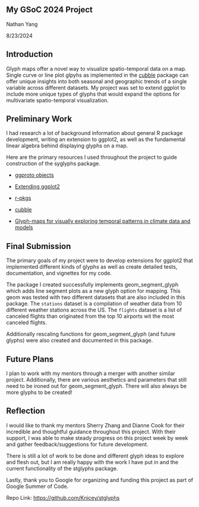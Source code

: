 ## My GSoC 2024 Project

Nathan Yang

8/23/2024

## Introduction 

Glyph maps offer a novel way to visualize spatio-temporal data on a map. Single curve or line plot glpyhs as implemented in the [cubble](https://github.com/huizezhang-sherry/cubble) package can offer unique insights into both seasonal and geographic trends of a single variable across different datasets. My project was set to extend ggplot to include more unique types of glyphs that would expand the options for multivariate spatio-temporal visualization.

## Preliminary Work

I had research a lot of background information about general R package development, writing an extension to ggplot2, as well as the fundamental linear algebra behind displaying glyphs on a map.

Here are the primary resources I used throughout the project to guide construction of the syglyphs package.

-   [ggproto objects](https://ggplot2.tidyverse.org/reference/ggproto.html)

-   [Extending ggplot2](https://ggplot2-book.org/extensions)

-   [r-pkgs](https://r-pkgs.org/whole-game.html)

-   [cubble](https://github.com/huizezhang-sherry/cubble)

-   [Glyph-maps for visually exploring temporal patterns in climate data and models](https://onlinelibrary.wiley.com/doi/10.1002/env.2152)

## Final Submission

The primary goals of my project were to develop extensions for ggplot2 that implemented different kinds of glyphs as well as create detailed tests, documentation, and vignettes for my code.

The package I created successfully implements geom_segment_glyph which adds line segment plots as a new glyph option for mapping. This geom was tested with two different datasets that are also included in this package. The `stations` dataset is a compilation of weather data from 10 different weather stations across the US. The `flights` dataset is a list of canceled flights than originated from the top 10 airports wit the most canceled flights.

Additionally rescaling functions for geom_segment_glyph (and future glyphs) were also created and documented in this package.

## Future Plans

I plan to work with my mentors through a merger with another similar project. Additionally, there are various aesthetics and parameters that still need to be ironed out for geom_segment_glyph. There will also always be more glyphs to be created!

## Reflection

I would like to thank my mentors Sherry Zhang and Dianne Cook for their incredible and thoughtful guidance throughout this project. With their support, I was able to make steady progress on this project week by week and gather feedback/suggestions for future development.

There is still a lot of work to be done and different glyph ideas to explore and flesh out, but I am really happy with the work I have put in and the current functionality of the stglyphs package.

Lastly, thank you to Google for organizing and funding this project as part of Google Summer of Code.

Repo Link: <https://github.com/Knicey/stglyphs>
